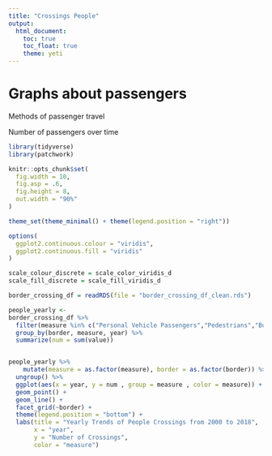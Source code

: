 ```yaml
---
title: "Crossings People"
output: 
  html_document:
    toc: true
    toc_float: true
    theme: yeti
---
```


# Graphs about passengers

Methods of passenger travel

Number of passengers over time


```r
library(tidyverse)
library(patchwork)

knitr::opts_chunk$set(
  fig.width = 10,
  fig.asp = .6,
  fig.height = 8,
  out.width = "90%"
)

theme_set(theme_minimal() + theme(legend.position = "right"))

options(
  ggplot2.continuous.colour = "viridis",
  ggplot2.continuous.fill = "viridis"
)

scale_colour_discrete = scale_color_viridis_d
scale_fill_discrete = scale_fill_viridis_d
```

```r
border_crossing_df = readRDS(file = "border_crossing_df_clean.rds")
```

```r

people_yearly <-
border_crossing_df %>%
  filter(measure %in% c("Personal Vehicle Passengers","Pedestrians","Bus Passengers", "Train Passengers")) %>%
  group_by(border, measure, year) %>%
  summarize(num = sum(value))


people_yearly %>%
    mutate(measure = as.factor(measure), border = as.factor(border)) %>%
  ungroup() %>%
  ggplot(aes(x = year, y = num , group = measure , color = measure)) +
  geom_point() +
  geom_line() +
  facet_grid(~border) +
  theme(legend.position = "bottom") + 
  labs(title = "Yearly Trends of People Crossings from 2000 to 2018",
       x = "year", 
       y = "Number of Crossings", 
       color = "measure")
```